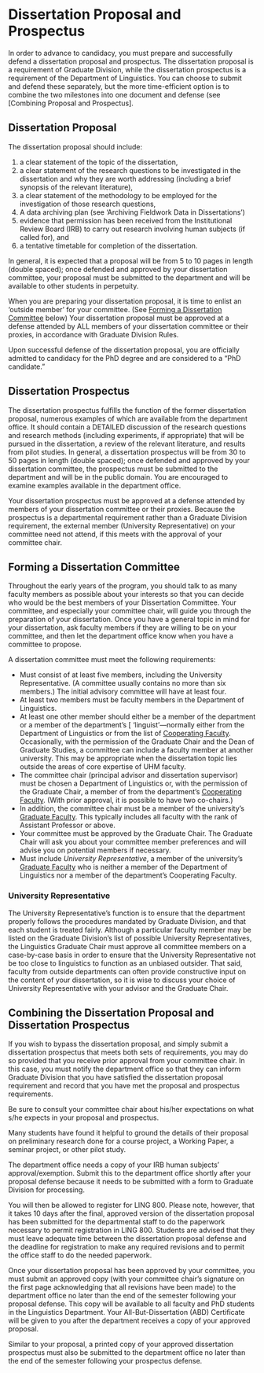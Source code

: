 # Dissertation Proposal and Prospectus {#prospectus}

In order to advance to candidacy, you must prepare and successfully defend a dissertation proposal and prospectus.
The dissertation proposal is a requirement of Graduate Division, while the dissertation prospectus is a requirement of the Department of Linguistics. You can choose to submit and defend these separately, but the more time-efficient option is to combine the two milestones into one document and defense (see [Combining Proposal and Prospectus].

## Dissertation Proposal
The dissertation proposal should include:

1. a clear statement of the topic of the dissertation,
2. a clear statement of the research questions to be investigated in the dissertation and why they are worth addressing (including a brief synopsis of the relevant literature),
3. a clear statement of the methodology to be employed for the investigation of those research questions,
4. A data archiving plan (see ‘Archiving Fieldwork Data in Dissertations’)
5. evidence that permission has been received from the Institutional Review Board (IRB) to carry out research involving human subjects (if called for), and
6. a tentative timetable for completion of the dissertation.

In general, it is expected that a proposal will be from 5 to 10 pages in length (double spaced); once defended and approved by your dissertation committee, your proposal must be submitted to the department and will be available to other students in perpetuity.

When you are preparing your dissertation proposal, it is time to enlist an ‘outside member’ for your committee. (See [Forming a Dissertation Committee] below) Your dissertation proposal must be approved at a defense attended by ALL members of your dissertation committee or their proxies, in accordance with Graduate Division Rules.

Upon successful defense of the dissertation proposal, you are officially admitted to candidacy for the PhD degree and are considered to a "PhD candidate."

## Dissertation Prospectus
The dissertation prospectus fulfills the function of the former dissertation proposal, numerous examples of which are available from the department office. It should contain a DETAILED discussion of the research questions and research methods (including experiments, if appropriate) that will be pursued in the dissertation, a review of the relevant literature, and results from pilot studies. In general, a dissertation prospectus will be from 30 to 50 pages in length (double spaced); once defended and approved by your dissertation committee, the prospectus must be submitted to the department and will be in the public domain. You are encouraged to examine examples available in the department office.

Your dissertation prospectus must be approved at a defense attended by members of your dissertation committee or their proxies. Because the prospectus is a departmental requirement rather than a Graduate Division requirement, the external member (University Representative) on your committee need not attend, if this meets with the approval of your committee chair.

## Forming a Dissertation Committee
Throughout the early years of the program, you should talk to as many faculty members as possible about your interests so that you can decide who would be the best members of your Dissertation Committee. Your committee, and especially your committee chair, will guide you through the preparation of your dissertation. Once you have a general topic in mind for your dissertation, ask faculty members if they are willing to be on your committee, and then let the department office know when you have a committee to propose.

A dissertation committee must meet the following requirements:

- Must consist of at least five members, including the University Representative. (A committee usually contains no more than six members.) The initial advisory committee will have at least four.
- At least two members must be faculty members in the Department of Linguistics.
- At least one other member should either be a member of the department or a member of the  department's [ ‘linguist’—normally either from the Department of Linguistics or from the list of [Cooperating Faculty](http://ling.hawaii.edu/full-graduate-faculty-in-other-departments/). Occasionally, with the permission of the Graduate Chair and the Dean of Graduate Studies, a committee can include a faculty member at another university. This may be appropriate when the dissertation topic lies outside the areas of core expertise of UHM faculty.  
- The committee chair (principal advisor and dissertation supervisor) must be chosen a Department of Linguistics or, with the permission of the Graduate Chair, a member of from the  department's [Cooperating Faculty](http://ling.hawaii.edu/full-graduate-faculty-in-other-departments/). (With prior approval, it is possible to have two co-chairs.)
- In addition, the committee chair must be a member of the university's [Graduate Faculty](http://manoa.hawaii.edu/graduate/content/select-committee-member). This typically includes all faculty with the rank of Assistant Professor or above. 
- Your committee must be approved by the Graduate Chair. The Graduate Chair will ask you about your committee member preferences and will advise you on potential members if necessary.
- Must include _University Representative_, a member of the university's [Graduate Faculty](http://manoa.hawaii.edu/graduate/content/select-committee-member) who is neither a member of the Department of Linguistics nor a member of the department's Cooperating Faculty. 


### University Representative {-}
The University Representative’s function is to ensure that the department properly follows the procedures mandated by Graduate Division, and that each student is treated fairly. Although a particular faculty member may be listed on the Graduate Division’s list of possible University Representatives, the Linguistics Graduate Chair must approve all committee members on a case-by-case basis in order to ensure that the University Representative not be too close to linguistics to function as an unbiased outsider. That said,  faculty from outside departments can often provide constructive input on the content of your dissertation, so it is wise to discuss your choice of University Representative with your advisor and the Graduate Chair. 




## Combining the Dissertation Proposal and Dissertation Prospectus
If you wish to bypass the dissertation proposal, and simply submit a dissertation prospectus that meets both sets of requirements, you may do so provided that you receive prior approval from your committee chair. In this case, you must notify the department office so that they can inform Graduate Division that you have satisfied the dissertation proposal requirement and record that you have met the proposal and prospectus requirements.

Be sure to consult your committee chair about his/her expectations on what s/he expects in your proposal and prospectus.

Many students have found it helpful to ground the details of their proposal on preliminary research done for a course project, a Working Paper, a seminar project, or other pilot study.

The department office needs a copy of your IRB human subjects’ approval/exemption. Submit this to the department office shortly after your proposal defense because it needs to be submitted with a form to Graduate Division for processing.

You will then be allowed to register for LING 800. Please note, however, that it takes 10 days after the final, approved version of the dissertation proposal has been submitted for the departmental staff to do the paperwork necessary to permit registration in LING 800. Students are advised that they must leave adequate time between the dissertation proposal defense and the deadline for registration to make any required revisions and to permit the office staff to do the needed paperwork.

Once your dissertation proposal has been approved by your committee, you must submit an approved copy (with your committee chair’s signature on the first page acknowledging that all revisions have been made) to the department office no later than the end of the semester following your proposal defense. This copy will be available to all faculty and PhD students in the Linguistics Department. Your All-But-Dissertation (ABD) Certificate will be given to you after the department receives a copy of your approved proposal.

Similar to your proposal, a printed copy of your approved dissertation prospectus must also be submitted to the department office no later than the end of the semester following your prospectus defense.



